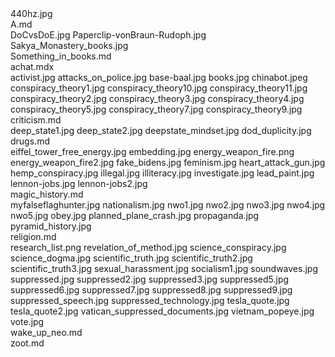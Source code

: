     
<PopImage className="sm:float-right m-auto sm:m-1 sm:ml-4" src={JPG_440hz_jpg} width={384} alt="440hz.jpg">
	440hz.jpg
</PopImage>
<div className="w-full md:max-w-[80rem] float-right italic">
	<MD_A_md />
	A.md
</div>
<PopImage className="sm:float-left m-auto sm:m-1 sm:mr-4" src={JPG_DoCvsDoE_jpg} width={384} alt="DoCvsDoE.jpg">
	DoCvsDoE.jpg
</PopImage>
<PopImage className="sm:float-right m-auto sm:m-1 sm:ml-4" src={JPG_Paperclip_vonBraun_Rudoph_jpg} width={384} alt="Paperclip-vonBraun-Rudoph.jpg">
	Paperclip-vonBraun-Rudoph.jpg
</PopImage>
<PopImage className="sm:float-left m-auto sm:m-1 sm:mr-4" src={JPG_Sakya_Monastery_books_jpg} width={384} alt="Sakya_Monastery_books.jpg">
	Sakya_Monastery_books.jpg
</PopImage>
<div className="w-full md:max-w-[80rem] float-right italic">
	<MD_Something_in_books_md />
	Something_in_books.md
</div>
<div className="w-full md:max-w-[80rem] float-right italic">
	<MDX_achat_mdx />
	achat.mdx
</div>
<PopImage className="sm:float-right m-auto sm:m-1 sm:ml-4" src={JPG_activist_jpg} width={384} alt="activist.jpg">
	activist.jpg
</PopImage>
<PopImage className="sm:float-left m-auto sm:m-1 sm:mr-4" src={JPG_attacks_on_police_jpg} width={384} alt="attacks_on_police.jpg">
	attacks_on_police.jpg
</PopImage>
<PopImage className="sm:float-right m-auto sm:m-1 sm:ml-4" src={JPG_base_baal_jpg} width={384} alt="base-baal.jpg">
	base-baal.jpg
</PopImage>
<PopImage className="sm:float-left m-auto sm:m-1 sm:mr-4" src={JPG_books_jpg} width={384} alt="books.jpg">
	books.jpg
</PopImage>
<PopImage className="sm:float-right m-auto sm:m-1 sm:ml-4" src={JPEG_chinabot_jpeg} width={384} alt="chinabot.jpeg">
	chinabot.jpeg
</PopImage>
<PopImage className="sm:float-left m-auto sm:m-1 sm:mr-4" src={JPG_conspiracy_theory1_jpg} width={384} alt="conspiracy_theory1.jpg">
	conspiracy_theory1.jpg
</PopImage>
<PopImage className="sm:float-right m-auto sm:m-1 sm:ml-4" src={JPG_conspiracy_theory10_jpg} width={384} alt="conspiracy_theory10.jpg">
	conspiracy_theory10.jpg
</PopImage>
<PopImage className="sm:float-left m-auto sm:m-1 sm:mr-4" src={JPG_conspiracy_theory11_jpg} width={384} alt="conspiracy_theory11.jpg">
	conspiracy_theory11.jpg
</PopImage>
<PopImage className="sm:float-right m-auto sm:m-1 sm:ml-4" src={JPG_conspiracy_theory2_jpg} width={384} alt="conspiracy_theory2.jpg">
	conspiracy_theory2.jpg
</PopImage>
<PopImage className="sm:float-left m-auto sm:m-1 sm:mr-4" src={JPG_conspiracy_theory3_jpg} width={384} alt="conspiracy_theory3.jpg">
	conspiracy_theory3.jpg
</PopImage>
<PopImage className="sm:float-right m-auto sm:m-1 sm:ml-4" src={JPG_conspiracy_theory4_jpg} width={384} alt="conspiracy_theory4.jpg">
	conspiracy_theory4.jpg
</PopImage>
<PopImage className="sm:float-left m-auto sm:m-1 sm:mr-4" src={JPG_conspiracy_theory5_jpg} width={384} alt="conspiracy_theory5.jpg">
	conspiracy_theory5.jpg
</PopImage>
<PopImage className="sm:float-right m-auto sm:m-1 sm:ml-4" src={JPG_conspiracy_theory7_jpg} width={384} alt="conspiracy_theory7.jpg">
	conspiracy_theory7.jpg
</PopImage>
<PopImage className="sm:float-left m-auto sm:m-1 sm:mr-4" src={JPG_conspiracy_theory9_jpg} width={384} alt="conspiracy_theory9.jpg">
	conspiracy_theory9.jpg
</PopImage>
<div className="w-full md:max-w-[80rem] float-right italic">
	<MD_criticism_md />
	criticism.md
</div>
<PopImage className="sm:float-right m-auto sm:m-1 sm:ml-4" src={JPG_deep_state1_jpg} width={384} alt="deep_state1.jpg">
	deep_state1.jpg
</PopImage>
<PopImage className="sm:float-left m-auto sm:m-1 sm:mr-4" src={JPG_deep_state2_jpg} width={384} alt="deep_state2.jpg">
	deep_state2.jpg
</PopImage>
<PopImage className="sm:float-right m-auto sm:m-1 sm:ml-4" src={JPG_deepstate_mindset_jpg} width={384} alt="deepstate_mindset.jpg">
	deepstate_mindset.jpg
</PopImage>
<PopImage className="sm:float-left m-auto sm:m-1 sm:mr-4" src={JPG_dod_duplicity_jpg} width={384} alt="dod_duplicity.jpg">
	dod_duplicity.jpg
</PopImage>
<div className="w-full md:max-w-[80rem] float-right italic">
	<MD_drugs_md />
	drugs.md
</div>
<PopImage className="sm:float-right m-auto sm:m-1 sm:ml-4" src={JPG_eiffel_tower_free_energy_jpg} width={384} alt="eiffel_tower_free_energy.jpg">
	eiffel_tower_free_energy.jpg
</PopImage>
<PopImage className="sm:float-left m-auto sm:m-1 sm:mr-4" src={JPG_embedding_jpg} width={384} alt="embedding.jpg">
	embedding.jpg
</PopImage>
<PopImage className="sm:float-right m-auto sm:m-1 sm:ml-4" src={PNG_energy_weapon_fire_png} width={384} alt="energy_weapon_fire.png">
	energy_weapon_fire.png
</PopImage>
<PopImage className="sm:float-left m-auto sm:m-1 sm:mr-4" src={JPG_energy_weapon_fire2_jpg} width={384} alt="energy_weapon_fire2.jpg">
	energy_weapon_fire2.jpg
</PopImage>
<PopImage className="sm:float-right m-auto sm:m-1 sm:ml-4" src={JPG_fake_bidens_jpg} width={384} alt="fake_bidens.jpg">
	fake_bidens.jpg
</PopImage>
<PopImage className="sm:float-left m-auto sm:m-1 sm:mr-4" src={JPG_feminism_jpg} width={384} alt="feminism.jpg">
	feminism.jpg
</PopImage>
<PopImage className="sm:float-right m-auto sm:m-1 sm:ml-4" src={JPG_heart_attack_gun_jpg} width={384} alt="heart_attack_gun.jpg">
	heart_attack_gun.jpg
</PopImage>
<PopImage className="sm:float-left m-auto sm:m-1 sm:mr-4" src={JPG_hemp_conspiracy_jpg} width={384} alt="hemp_conspiracy.jpg">
	hemp_conspiracy.jpg
</PopImage>
<PopImage className="sm:float-right m-auto sm:m-1 sm:ml-4" src={JPG_illegal_jpg} width={384} alt="illegal.jpg">
	illegal.jpg
</PopImage>
<PopImage className="sm:float-left m-auto sm:m-1 sm:mr-4" src={JPG_illiteracy_jpg} width={384} alt="illiteracy.jpg">
	illiteracy.jpg
</PopImage>
<PopImage className="sm:float-right m-auto sm:m-1 sm:ml-4" src={JPG_investigate_jpg} width={384} alt="investigate.jpg">
	investigate.jpg
</PopImage>
<PopImage className="sm:float-left m-auto sm:m-1 sm:mr-4" src={JPG_lead_paint_jpg} width={384} alt="lead_paint.jpg">
	lead_paint.jpg
</PopImage>
<PopImage className="sm:float-right m-auto sm:m-1 sm:ml-4" src={JPG_lennon_jobs_jpg} width={384} alt="lennon-jobs.jpg">
	lennon-jobs.jpg
</PopImage>
<PopImage className="sm:float-left m-auto sm:m-1 sm:mr-4" src={JPG_lennon_jobs2_jpg} width={384} alt="lennon-jobs2.jpg">
	lennon-jobs2.jpg
</PopImage>
<div className="w-full md:max-w-[80rem] float-right italic">
	<MD_magic_history_md />
	magic_history.md
</div>
<PopImage className="sm:float-right m-auto sm:m-1 sm:ml-4" src={JPG_myfalseflaghunter_jpg} width={384} alt="myfalseflaghunter.jpg">
	myfalseflaghunter.jpg
</PopImage>
<PopImage className="sm:float-left m-auto sm:m-1 sm:mr-4" src={JPG_nationalism_jpg} width={384} alt="nationalism.jpg">
	nationalism.jpg
</PopImage>
<PopImage className="sm:float-right m-auto sm:m-1 sm:ml-4" src={JPG_nwo1_jpg} width={384} alt="nwo1.jpg">
	nwo1.jpg
</PopImage>
<PopImage className="sm:float-left m-auto sm:m-1 sm:mr-4" src={JPG_nwo2_jpg} width={384} alt="nwo2.jpg">
	nwo2.jpg
</PopImage>
<PopImage className="sm:float-right m-auto sm:m-1 sm:ml-4" src={JPG_nwo3_jpg} width={384} alt="nwo3.jpg">
	nwo3.jpg
</PopImage>
<PopImage className="sm:float-left m-auto sm:m-1 sm:mr-4" src={JPG_nwo4_jpg} width={384} alt="nwo4.jpg">
	nwo4.jpg
</PopImage>
<PopImage className="sm:float-right m-auto sm:m-1 sm:ml-4" src={JPG_nwo5_jpg} width={384} alt="nwo5.jpg">
	nwo5.jpg
</PopImage>
<PopImage className="sm:float-left m-auto sm:m-1 sm:mr-4" src={JPG_obey_jpg} width={384} alt="obey.jpg">
	obey.jpg
</PopImage>
<PopImage className="sm:float-right m-auto sm:m-1 sm:ml-4" src={JPG_planned_plane_crash_jpg} width={384} alt="planned_plane_crash.jpg">
	planned_plane_crash.jpg
</PopImage>
<PopImage className="sm:float-left m-auto sm:m-1 sm:mr-4" src={JPG_propaganda_jpg} width={384} alt="propaganda.jpg">
	propaganda.jpg
</PopImage>
<PopImage className="sm:float-right m-auto sm:m-1 sm:ml-4" src={JPG_pyramid_history_jpg} width={384} alt="pyramid_history.jpg">
	pyramid_history.jpg
</PopImage>
<div className="w-full md:max-w-[80rem] float-right italic">
	<MD_religion_md />
	religion.md
</div>
<PopImage className="sm:float-left m-auto sm:m-1 sm:mr-4" src={PNG_research_list_png} width={384} alt="research_list.png">
	research_list.png
</PopImage>
<PopImage className="sm:float-right m-auto sm:m-1 sm:ml-4" src={JPG_revelation_of_method_jpg} width={384} alt="revelation_of_method.jpg">
	revelation_of_method.jpg
</PopImage>
<PopImage className="sm:float-left m-auto sm:m-1 sm:mr-4" src={JPG_science_conspiracy_jpg} width={384} alt="science_conspiracy.jpg">
	science_conspiracy.jpg
</PopImage>
<PopImage className="sm:float-right m-auto sm:m-1 sm:ml-4" src={JPG_science_dogma_jpg} width={384} alt="science_dogma.jpg">
	science_dogma.jpg
</PopImage>
<PopImage className="sm:float-left m-auto sm:m-1 sm:mr-4" src={JPG_scientific_truth_jpg} width={384} alt="scientific_truth.jpg">
	scientific_truth.jpg
</PopImage>
<PopImage className="sm:float-right m-auto sm:m-1 sm:ml-4" src={JPG_scientific_truth2_jpg} width={384} alt="scientific_truth2.jpg">
	scientific_truth2.jpg
</PopImage>
<PopImage className="sm:float-left m-auto sm:m-1 sm:mr-4" src={JPG_scientific_truth3_jpg} width={384} alt="scientific_truth3.jpg">
	scientific_truth3.jpg
</PopImage>
<PopImage className="sm:float-right m-auto sm:m-1 sm:ml-4" src={JPG_sexual_harassment_jpg} width={384} alt="sexual_harassment.jpg">
	sexual_harassment.jpg
</PopImage>
<PopImage className="sm:float-left m-auto sm:m-1 sm:mr-4" src={JPG_socialism1_jpg} width={384} alt="socialism1.jpg">
	socialism1.jpg
</PopImage>
<PopImage className="sm:float-right m-auto sm:m-1 sm:ml-4" src={JPG_soundwaves_jpg} width={384} alt="soundwaves.jpg">
	soundwaves.jpg
</PopImage>
<PopImage className="sm:float-left m-auto sm:m-1 sm:mr-4" src={JPG_suppressed_jpg} width={384} alt="suppressed.jpg">
	suppressed.jpg
</PopImage>
<PopImage className="sm:float-right m-auto sm:m-1 sm:ml-4" src={JPG_suppressed2_jpg} width={384} alt="suppressed2.jpg">
	suppressed2.jpg
</PopImage>
<PopImage className="sm:float-left m-auto sm:m-1 sm:mr-4" src={JPG_suppressed3_jpg} width={384} alt="suppressed3.jpg">
	suppressed3.jpg
</PopImage>
<PopImage className="sm:float-right m-auto sm:m-1 sm:ml-4" src={JPG_suppressed5_jpg} width={384} alt="suppressed5.jpg">
	suppressed5.jpg
</PopImage>
<PopImage className="sm:float-left m-auto sm:m-1 sm:mr-4" src={JPG_suppressed6_jpg} width={384} alt="suppressed6.jpg">
	suppressed6.jpg
</PopImage>
<PopImage className="sm:float-right m-auto sm:m-1 sm:ml-4" src={JPG_suppressed7_jpg} width={384} alt="suppressed7.jpg">
	suppressed7.jpg
</PopImage>
<PopImage className="sm:float-left m-auto sm:m-1 sm:mr-4" src={JPG_suppressed8_jpg} width={384} alt="suppressed8.jpg">
	suppressed8.jpg
</PopImage>
<PopImage className="sm:float-right m-auto sm:m-1 sm:ml-4" src={JPG_suppressed9_jpg} width={384} alt="suppressed9.jpg">
	suppressed9.jpg
</PopImage>
<PopImage className="sm:float-left m-auto sm:m-1 sm:mr-4" src={JPG_suppressed_speech_jpg} width={384} alt="suppressed_speech.jpg">
	suppressed_speech.jpg
</PopImage>
<PopImage className="sm:float-right m-auto sm:m-1 sm:ml-4" src={JPG_suppressed_technology_jpg} width={384} alt="suppressed_technology.jpg">
	suppressed_technology.jpg
</PopImage>
<PopImage className="sm:float-left m-auto sm:m-1 sm:mr-4" src={JPG_tesla_quote_jpg} width={384} alt="tesla_quote.jpg">
	tesla_quote.jpg
</PopImage>
<PopImage className="sm:float-right m-auto sm:m-1 sm:ml-4" src={JPG_tesla_quote2_jpg} width={384} alt="tesla_quote2.jpg">
	tesla_quote2.jpg
</PopImage>
<PopImage className="sm:float-left m-auto sm:m-1 sm:mr-4" src={JPG_vatican_suppressed_documents_jpg} width={384} alt="vatican_suppressed_documents.jpg">
	vatican_suppressed_documents.jpg
</PopImage>
<PopImage className="sm:float-right m-auto sm:m-1 sm:ml-4" src={JPG_vietnam_popeye_jpg} width={384} alt="vietnam_popeye.jpg">
	vietnam_popeye.jpg
</PopImage>
<PopImage className="sm:float-left m-auto sm:m-1 sm:mr-4" src={JPG_vote_jpg} width={384} alt="vote.jpg">
	vote.jpg
</PopImage>
<div className="w-full md:max-w-[80rem] float-right italic">
	<MD_wake_up_neo_md />
	wake_up_neo.md
</div>
<div className="w-full md:max-w-[80rem] float-right italic">
	<MD_zoot_md />
	zoot.md
</div>
